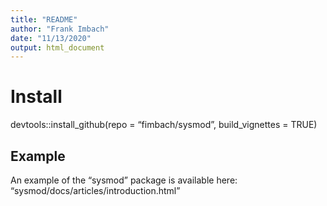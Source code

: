 ```yaml
---
title: "README"
author: "Frank Imbach"
date: "11/13/2020"
output: html_document
---
```


# Install

devtools::install_github(repo = "fimbach/sysmod", build_vignettes = TRUE)


## Example

An example of the "sysmod" package is available here:
"sysmod/docs/articles/introduction.html"

